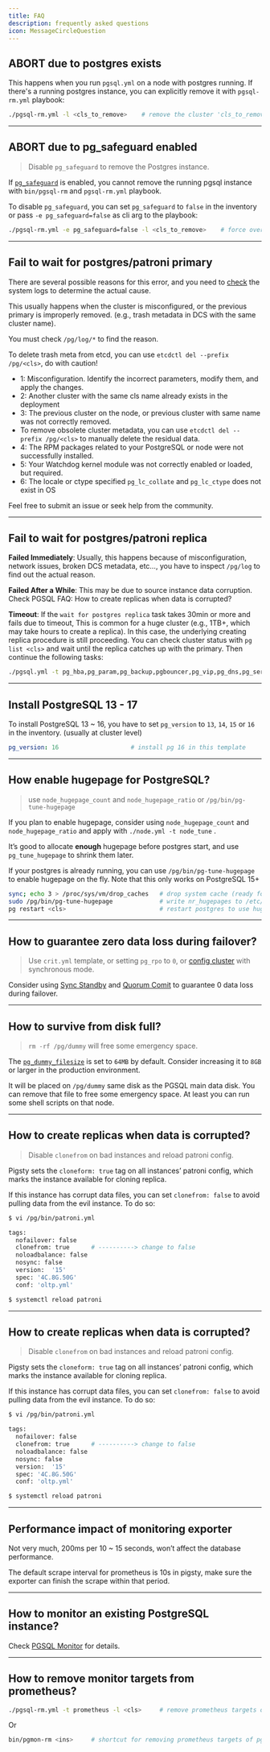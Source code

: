 ```yaml
---
title: FAQ
description: frequently asked questions
icon: MessageCircleQuestion
---
```


## ABORT due to postgres exists

This happens when you run `pgsql.yml` on a node with postgres running.
If there's a running postgres instance, you can explicitly remove it with `pgsql-rm.yml` playbook:

```bash
./pgsql-rm.yml -l <cls_to_remove>    # remove the cluster 'cls_to_remove'
```

------

## ABORT due to pg_safeguard enabled

> Disable `pg_safeguard` to remove the Postgres instance.

If [`pg_safeguard`](/pgsql/param#pg_safeguard) is enabled, you cannot remove the running pgsql instance with `bin/pgsql-rm` and `pgsql-rm.yml` playbook.

To disable `pg_safeguard`, you can set `pg_safeguard` to `false` in the inventory or pass `-e pg_safeguard=false` as cli arg to the playbook:

```bash
./pgsql-rm.yml -e pg_safeguard=false -l <cls_to_remove>    # force override pg_safeguard
```

------

## Fail to wait for postgres/patroni primary

There are several possible reasons for this error, and you need to [check](https://github.com/pgsty/pigsty/discussions/338) the system logs to determine the actual cause.

This usually happens when the cluster is misconfigured, or the previous primary is improperly removed. (e.g., trash metadata in DCS with the same cluster name).

You must check `/pg/log/*` to find the reason.

To delete trash meta from etcd, you can use `etcdctl del --prefix /pg/<cls>`, do with caution!

- 1: Misconfiguration. Identify the incorrect parameters, modify them, and apply the changes.
- 2: Another cluster with the same cls name already exists in the deployment
- 3: The previous cluster on the node, or previous cluster with same name was not correctly removed.
- To remove obsolete cluster metadata, you can use `etcdctl del --prefix /pg/<cls>` to manually delete the residual data.
- 4: The RPM packages related to your PostgreSQL or node were not successfully installed.
- 5: Your Watchdog kernel module was not correctly enabled or loaded, but required.
- 6: The locale or ctype specified `pg_lc_collate` and `pg_lc_ctype` does not exist in OS

Feel free to submit an issue or seek help from the community.

------

## Fail to wait for postgres/patroni replica

**Failed Immediately**: Usually, this happens because of misconfiguration, network issues, broken DCS metadata, etc…, you have to inspect `/pg/log` to find out the actual reason.

**Failed After a While**: This may be due to source instance data corruption. Check PGSQL FAQ: How to create replicas when data is corrupted?

**Timeout**: If the `wait for postgres replica` task takes 30min or more and fails due to timeout, This is common for a huge cluster (e.g., 1TB+, which may take hours to create a replica). In this case, the underlying creating replica procedure is still proceeding. You can check cluster status with `pg list <cls>` and wait until the replica catches up with the primary. Then continue the following tasks:

```bash
./pgsql.yml -t pg_hba,pg_param,pg_backup,pgbouncer,pg_vip,pg_dns,pg_service,pg_exporter,pg_register -l <problematic_replica>
```

------

## Install PostgreSQL 13 - 17

To install PostgreSQL 13 ~ 16, you have to set `pg_version` to  `13`, `14`, `15` or `16` in the inventory. (usually at cluster level)

```yaml
pg_version: 16                    # install pg 16 in this template
```


------

## How enable hugepage for PostgreSQL?

> use `node_hugepage_count` and `node_hugepage_ratio` or `/pg/bin/pg-tune-hugepage`

If you plan to enable hugepage, consider using `node_hugepage_count` and `node_hugepage_ratio` and apply with `./node.yml -t node_tune` .

It’s good to allocate **enough** hugepage before postgres start, and use `pg_tune_hugepage` to shrink them later.

If your postgres is already running, you can use `/pg/bin/pg-tune-hugepage` to enable hugepage on the fly. Note that this only works on PostgreSQL 15+

```bash
sync; echo 3 > /proc/sys/vm/drop_caches   # drop system cache (ready for performance impact)
sudo /pg/bin/pg-tune-hugepage             # write nr_hugepages to /etc/sysctl.d/hugepage.conf
pg restart <cls>                          # restart postgres to use hugepage
```

------

## How to guarantee zero data loss during failover?

> Use `crit.yml` template, or setting `pg_rpo` to `0`, or [config cluster](/pgsql/admin#config-cluster) with synchronous mode.

Consider using [Sync Standby](/pgsql/config/#sync-standby) and [Quorum Comit](/pgsql/config/#quorum-commit) to guarantee 0 data loss during failover.

------

## How to survive from disk full?

> `rm -rf /pg/dummy` will free some emergency space.

The [`pg_dummy_filesize`](/pgsql/param#pg_dummy_filesize) is set to `64MB` by default. Consider increasing it to `8GB` or larger in the production environment.

It will be placed on `/pg/dummy` same disk as the PGSQL main data disk. You can remove that file to free some emergency space. At least you can run some shell scripts on that node.

------

## How to create replicas when data is corrupted?

> Disable `clonefrom` on bad instances and reload patroni config.

Pigsty sets the `cloneform: true` tag on all instances’ patroni config, which marks the instance available for cloning replica.

If this instance has corrupt data files, you can set `clonefrom: false` to avoid pulling data from the evil instance. To do so:

```bash
$ vi /pg/bin/patroni.yml

tags:
  nofailover: false
  clonefrom: true      # ----------> change to false
  noloadbalance: false
  nosync: false
  version:  '15'
  spec: '4C.8G.50G'
  conf: 'oltp.yml'

$ systemctl reload patroni
```

------

## How to create replicas when data is corrupted?

> Disable `clonefrom` on bad instances and reload patroni config.

Pigsty sets the `cloneform: true` tag on all instances’ patroni config, which marks the instance available for cloning replica.

If this instance has corrupt data files, you can set `clonefrom: false` to avoid pulling data from the evil instance. To do so:

```bash
$ vi /pg/bin/patroni.yml

tags:
  nofailover: false
  clonefrom: true      # ----------> change to false
  noloadbalance: false
  nosync: false
  version:  '15'
  spec: '4C.8G.50G'
  conf: 'oltp.yml'

$ systemctl reload patroni
```

------

## Performance impact of monitoring exporter

Not very much, 200ms per 10 ~ 15 seconds, won’t affect the database performance.

The default scrape interval for prometheus is 10s in pigsty, make sure the exporter can finish the scrape within that period.

------

## How to monitor an existing PostgreSQL instance?

Check [PGSQL Monitor](/pgsql/monitor/) for details.

------

## How to remove monitor targets from prometheus?

```bash
./pgsql-rm.yml -t prometheus -l <cls>     # remove prometheus targets of cluster 'cls'
```

Or

```bash
bin/pgmon-rm <ins>     # shortcut for removing prometheus targets of pgsql instance 'ins'
```

